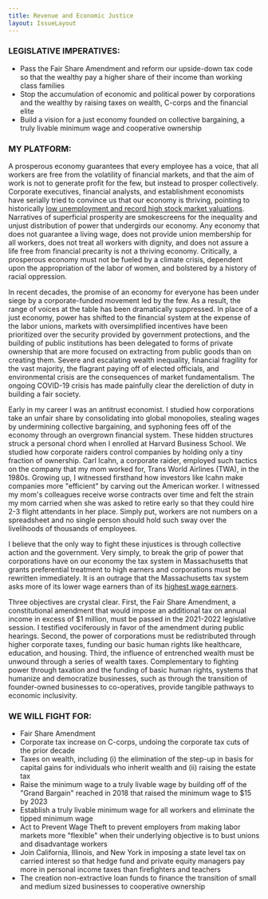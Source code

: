 ```yaml
---
title: Revenue and Economic Justice
layout: IssueLayout
---
```


### LEGISLATIVE IMPERATIVES:

-   Pass the Fair Share Amendment and reform our upside-down tax code so that the wealthy pay a higher share of their income than working class families 
-   Stop the accumulation of economic and political power by corporations and the wealthy by raising taxes on wealth, C-corps and the financial elite
-   Build a vision for a just economy founded on collective bargaining, a truly livable minimum wage and cooperative ownership  

### MY PLATFORM:

A prosperous economy guarantees that every employee has a voice, that all workers are free from the volatility of financial markets, and that the aim of work is not to generate profit for the few, but instead to prosper collectively. Corporate executives, financial analysts, and establishment economists have serially tried to convince us that our economy is thriving, pointing to historically [low unemployment and record high stock market valuations](https://www.nytimes.com/2020/01/09/business/stock-market-record.html?searchResultPosition=3). Narratives of superficial prosperity are smokescreens for the inequality and unjust distribution of power that undergirds our economy. Any economy that does not guarantee a living wage, does not provide union membership for all workers, does not treat all workers with dignity, and does not assure a life free from financial precarity is not a thriving economy. Critically, a prosperous economy must not be fueled by a climate crisis, dependent upon the appropriation of the labor of women, and bolstered by a history of racial oppression.

In recent decades, the promise of an economy for everyone has been under siege by a corporate-funded movement led by the few. As a result, the range of voices at the table has been dramatically suppressed. In place of a just economy, power has shifted to the financial system at the expense of the labor unions, markets with oversimplified incentives have been prioritized over the security provided by government protections, and the building of public institutions has been delegated to forms of private ownership that are more focused on extracting from public goods than on creating them. Severe and escalating wealth inequality, financial fragility for the vast majority, the flagrant paying off of elected officials, and environmental crisis are the consequences of market fundamentalism. The ongoing COVID-19 crisis has made painfully clear the dereliction of duty in building a fair society. 

Early in my career I was an antitrust economist. I studied how corporations take an unfair share by consolidating into global monopolies, stealing wages by undermining collective bargaining, and syphoning fees off of the economy through an overgrown financial system. These hidden structures struck a personal chord when I enrolled at Harvard Business School. We studied how corporate raiders control companies by holding only a tiny fraction of ownership. Carl Icahn, a corporate raider, employed such tactics on the company that my mom worked for, Trans World Airlines (TWA), in the 1980s. Growing up, I witnessed firsthand how investors like Icahn make companies more "efficient" by carving out the American worker. I witnessed my mom's colleagues receive worse contracts over time and felt the strain my mom carried when she was asked to retire early so that they could hire 2-3 flight attendants in her place. Simply put, workers are not numbers on a spreadsheet and no single person should hold such sway over the livelihoods of thousands of employees.

I believe that the only way to fight these injustices is through collective action and the government. Very simply, to break the grip of power that corporations have on our economy the tax system in Massachusetts that grants preferential treatment to high earners and corporations must be rewritten immediately. It is an outrage that the Massachusetts tax system asks more of its lower wage earners than of its [highest wage earners](https://massbudget.org/report_window.php?loc=Who-Pays-Low-and-Middle-Earners-in-Massachusetts-Pay-Larger-Share-of-their-Incomes-in-Taxes.html). 

Three objectives are crystal clear. First, the Fair Share Amendment, a constitutional amendment that would impose an additional tax on annual income in excess of $1 million, must be passed in the 2021-2022 legislative session. I testified vociferously in favor of the amendment during public hearings. Second, the power of corporations must be redistributed through higher corporate taxes, funding our basic human rights like healthcare, education, and housing. Third, the influence of entrenched wealth must be unwound through a series of wealth taxes. Complementary to fighting power through taxation and the funding of basic human rights, systems that humanize and democratize businesses, such as through the transition of founder-owned businesses to co-operatives, provide tangible pathways to economic inclusivity.    

### WE WILL FIGHT FOR:

-   Fair Share Amendment
-   Corporate tax increase on C-corps, undoing the corporate tax cuts of the prior decade
-   Taxes on wealth, including (i) the elimination of the step-up in basis for capital gains for individuals who inherit wealth and (ii) raising the estate tax
-   Raise the minimum wage to a truly livable wage by building off of the "Grand Bargain" reached in 2018 that raised the minimum wage to $15 by 2023
-   Establish a truly livable minimum wage for all workers and eliminate the tipped minimum wage
-   Act to Prevent Wage Theft to prevent employers from making labor markets more "flexible" when their underlying objective is to bust unions and disadvantage workers
-   Join California, Illinois, and New York in imposing a state level tax on carried interest so that hedge fund and private equity managers pay more in personal income taxes than firefighters and teachers
-   The creation non-extractive loan funds to finance the transition of small and medium sized businesses to cooperative ownership
